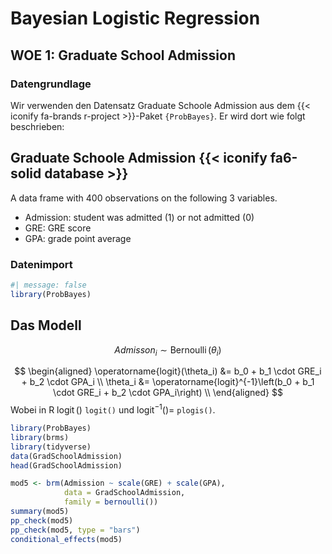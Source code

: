 # Bayesian Logistic Regression

## WOE 1: Graduate School Admission


### Datengrundlage
Wir verwenden den Datensatz Graduate Schoole Admission aus dem {{< iconify fa-brands r-project >}}-Paket `{ProbBayes}`. Er wird dort wie folgt beschrieben:

:::{.callout-note collapse=false appearance='default' icon=false}
## Graduate Schoole Admission {{< iconify fa6-solid database >}}
A data frame with 400 observations on the following 3 variables.

* Admission: student was admitted (1) or not admitted (0)
* GRE: GRE score
* GPA: grade point average
:::

### Datenimport
```r
#| message: false
library(ProbBayes)
```


## Das Modell
$$
Admisson_i \sim \operatorname{Bernoulli}(\theta_i)
$$

$$
\begin{aligned}
\operatorname{logit}(\theta_i) &= b_0 + b_1 \cdot GRE_i + b_2 \cdot GPA_i \\
\theta_i &= \operatorname{logit}^{-1}\left(b_0 + b_1 \cdot GRE_i + b_2 \cdot GPA_i\right) \\
\end{aligned}
$$
Wobei in R $\operatorname{logit}()$ `logit()` und  $\operatorname{logit}^{-1}() =$ `plogis()`. 

```r
library(ProbBayes)
library(brms)
library(tidyverse)
data(GradSchoolAdmission)
head(GradSchoolAdmission)

mod5 <- brm(Admission ~ scale(GRE) + scale(GPA), 
            data = GradSchoolAdmission,
            family = bernoulli())
summary(mod5)
pp_check(mod5)
pp_check(mod5, type = "bars")
conditional_effects(mod5)
```

